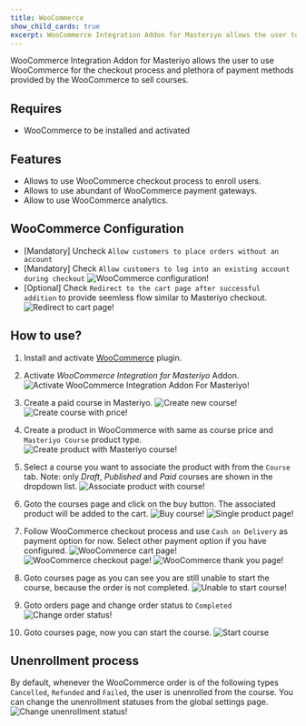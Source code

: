 ```yaml
---
title: WooCommerce
show_child_cards: true
excerpt: WooCommerce Integration Addon for Masteriyo allows the user to use WooCommerce for the checkout process and plethora of payment methods provided by the WooCommerce to sell courses.
---
```


WooCommerce Integration Addon for Masteriyo allows the user to use WooCommerce for the checkout process and plethora of payment methods provided by the WooCommerce to sell courses.

## Requires

- WooCommerce to be installed and activated

## Features

- Allows to use WooCommerce checkout process to enroll users.
- Allows to use abundant of WooCommerce payment gateways.
- Allow to use WooCommerce analytics.

## WooCommerce Configuration

- [Mandatory] Uncheck `Allow customers to place orders without an account`
- [Mandatory] Check `Allow customers to log into an existing account during checkout`
  ![WooCommerce configuration!](https://i.imgur.com/cip5vlc.png)
- [Optional] Check `Redirect to the cart page after successful addition` to provide seemless flow similar to Masteriyo checkout.
  ![Redirect to cart page!](https://i.imgur.com/oVbwFUp.png)

## How to use?

1. Install and activate [WooCommerce](https://wordpress.org/plugins/woocommerce/) plugin.

2. Activate _WooCommerce Integration for Masteriyo_ Addon.
   ![Activate WooCommerce Integration Addon For Masteriyo!](https://i.imgur.com/qjeYmrQ.png)

3. Create a paid course in Masteriyo.
   ![Create new course!](https://i.imgur.com/w4IFMAq.png)
   ![Create course with price!](https://i.imgur.com/TgmtYbO.png)

4. Create a product in WooCommerce with same as course price and `Masteriyo Course` product type.
   ![Create product with Masteriyo course!](https://i.imgur.com/ia4sDfR.png)

5. Select a course you want to associate the product with from the `Course` tab. Note: only _Draft_, _Published_ and _Paid_ courses are shown in the dropdown list.
   ![Associate product with course!](https://i.imgur.com/kGuNFcG.png)

6. Goto the courses page and click on the buy button. The associated product will be added to the cart.
   ![Buy course!](https://i.imgur.com/pXBwkY8.png)
   ![Single product page!](https://i.imgur.com/hghG5Jg.png)

7. Follow WooCommerce checkout process and use `Cash on Delivery` as payment option for now. Select other payment option if you have configured.
   ![WooCommerce cart page!](https://i.imgur.com/Jg4ivn7.png)
   ![WooCommerce checkout page!](https://i.imgur.com/ZcLy2vu.png)
   ![WooCommerce thank you page!](https://i.imgur.com/bONGe2n.png)

8. Goto courses page as you can see you are still unable to start the course, because the order is not completed.
   ![Unable to start course!](https://i.imgur.com/pXBwkY8.png)

9. Goto orders page and change order status to `Completed`
   ![Change order status!](https://i.imgur.com/BRVfMJd.png)

10. Goto courses page, now you can start the course.
    ![Start course](https://i.imgur.com/RSLx2bj.png)

## Unenrollment process

By default, whenever the WooCommerce order is of the following types `Cancelled`, `Refunded` and `Failed`, the user is unenrolled from the course. You can change the unenrollment statuses from the global settings page.
![Change unenrollment status!](https://i.imgur.com/8lTnEUb.png)
